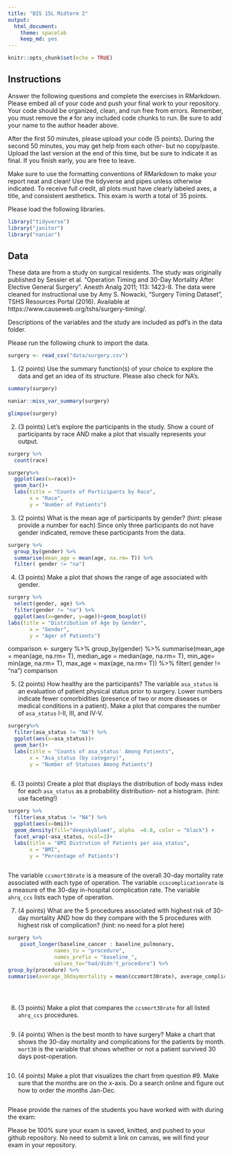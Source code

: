 ```yaml
---
title: "BIS 15L Midterm 2"
output:
  html_document: 
    theme: spacelab
    keep_md: yes
---
```


```r
knitr::opts_chunk$set(echo = TRUE)
```

## Instructions
Answer the following questions and complete the exercises in RMarkdown. Please embed all of your code and push your final work to your repository. Your code should be organized, clean, and run free from errors. Remember, you must remove the `#` for any included code chunks to run. Be sure to add your name to the author header above.  

After the first 50 minutes, please upload your code (5 points). During the second 50 minutes, you may get help from each other- but no copy/paste. Upload the last version at the end of this time, but be sure to indicate it as final. If you finish early, you are free to leave.

Make sure to use the formatting conventions of RMarkdown to make your report neat and clean! Use the tidyverse and pipes unless otherwise indicated. To receive full credit, all plots must have clearly labeled axes, a title, and consistent aesthetics. This exam is worth a total of 35 points. 

Please load the following libraries.
```r
library("tidyverse")
library("janitor")
library("naniar")
```

## Data
These data are from a study on surgical residents. The study was originally published by Sessier et al. “Operation Timing and 30-Day Mortality After Elective General Surgery”. Anesth Analg 2011; 113: 1423-8. The data were cleaned for instructional use by Amy S. Nowacki, “Surgery Timing Dataset”, TSHS Resources Portal (2016). Available at https://www.causeweb.org/tshs/surgery-timing/.

Descriptions of the variables and the study are included as pdf's in the data folder.  

Please run the following chunk to import the data.
```r
surgery <- read_csv("data/surgery.csv")
```

1. (2 points) Use the summary function(s) of your choice to explore the data and get an idea of its structure. Please also check for NA's.
```r
summary(surgery)
```
```r
naniar::miss_var_summary(surgery)

```
```r
glimpse(surgery)
```


2. (3 points) Let's explore the participants in the study. Show a count of participants by race AND make a plot that visually represents your output.
```r
surgery %>%
  count(race)
```
```r
surgery%>% 
  ggplot(aes(x=race))+
  geom_bar()+
  labs(title = "Counts of Participants by Race",
       x = "Race",
       y = "Number of Patients")

```


3. (2 points) What is the mean age of participants by gender? (hint: please provide a number for each) Since only three participants do not have gender indicated, remove these participants from the data.
```r
surgery %>% 
  group_by(gender) %>% 
  summarise(mean_age = mean(age, na.rm= T)) %>% 
  filter( gender != "na")

```
4. (3 points) Make a plot that shows the range of age associated with gender.
```r
surgery %>% 
  select(gender, age) %>% 
  filter(gender != "na") %>% 
  ggplot(aes(x=gender, y=age))+geom_boxplot()
labs(title = "Distribution of Age by Gender",
       x = "Gender",
       y = "Ager of Patients")


```

comparison <- surgery %>% 
  group_by(gender) %>% 
  summarise(mean_age = mean(age, na.rm= T), median_age = median(age, na.rm= T), min_age= min(age, na.rm= T), max_age = max(age, na.rm= T)) %>% 
  filter( gender != "na")
comparison


5. (2 points) How healthy are the participants? The variable `asa_status` is an evaluation of patient physical status prior to surgery. Lower numbers indicate fewer comorbidities (presence of two or more diseases or medical conditions in a patient). Make a plot that compares the number of `asa_status` I-II, III, and IV-V.
```r
surgery%>% 
  filter(asa_status != "NA") %>% 
  ggplot(aes(x=asa_status))+
  geom_bar()+
  labs(title = "Counts of asa_status' Among Patients",
       x = "Asa_status (by category)",
       y = "Number of Statuses Among Patients")
  
```

6. (3 points) Create a plot that displays the distribution of body mass index for each `asa_status` as a probability distribution- not a histogram. (hint: use faceting!)
```r
surgery %>% 
  filter(asa_status != "NA") %>% 
  ggplot(aes(x=bmi))+ 
  geom_density(fill="deepskyblue4", alpha  =0.8, color = "black") + 
  facet_wrap(~asa_status, ncol=3)+
  labs(title = "BMI Distrution of Patients per asa_status",
       x = "BMI",
       y = "Percentage of Patients")
      
```

The variable `ccsmort30rate` is a measure of the overall 30-day mortality rate associated with each type of operation. The variable `ccscomplicationrate` is a measure of the 30-day in-hospital complication rate. The variable `ahrq_ccs` lists each type of operation.  

7. (4 points) What are the 5 procedures associated with highest risk of 30-day mortality AND how do they compare with the 5 procedures with highest risk of complication? (hint: no need for a plot here)
```r
surgery %>% 
    pivot_longer(baseline_cancer : baseline_pulmonary,
               names_to = "procedure", 
               names_prefix = "baseline_",
               values_to="had/didn't_procedure") %>% 
group_by(procedure) %>% 
summarise(average_30daymortality = mean(ccsmort30rate), average_complicationrate)


  
```

8. (3 points) Make a plot that compares the `ccsmort30rate` for all listed `ahrq_ccs` procedures.
```r

```

9. (4 points) When is the best month to have surgery? Make a chart that shows the 30-day mortality and complications for the patients by month. `mort30` is the variable that shows whether or not a patient survived 30 days post-operation.
```r

```

10. (4 points) Make a plot that visualizes the chart from question #9. Make sure that the months are on the x-axis. Do a search online and figure out how to order the months Jan-Dec.
```r

```

Please provide the names of the students you have worked with with during the exam:

Please be 100% sure your exam is saved, knitted, and pushed to your github repository. No need to submit a link on canvas, we will find your exam in your repository.
